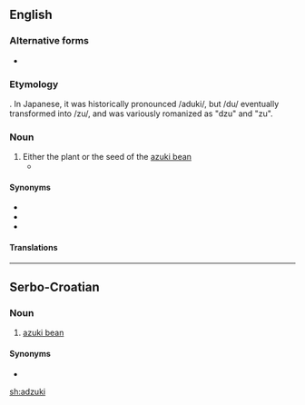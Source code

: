 ==English==
{{wikipedia|Adzuki bean|adzuki}}

===Alternative forms===
* {{l|en|adzuki bean}}

===Etymology===
{{bor|en|ja|小豆|tr=azuki}}. In Japanese, it was historically pronounced /aduki/, but /du/ eventually transformed into /zu/, and was variously romanized as "dzu" and "zu".

===Noun===
{{en-noun}}

# Either the plant or the seed of the [[azuki bean]]
#* {{quote-book|2003|Carla Emery|The Encyclopedia of Country Living|url=http://books.google.com/books?id=8vqp_XLfNKYC|edition=9th ed.|page=289|isbn=157061377X
|passage='''Adzukis''' need 118 days to start bearing.}}

====Synonyms====
* {{l|en|azuki}}
* {{l|en|adzuki bean}}
* {{l|en|azuki bean}}

====Translations====
{{trans-see|azuki bean}}

----

==Serbo-Croatian==

===Noun===
{{sh-noun|r|g=m|адзуки}}

# [[azuki bean]]

====Synonyms====
* {{l|sh|azuki}}

[[sh:adzuki]]